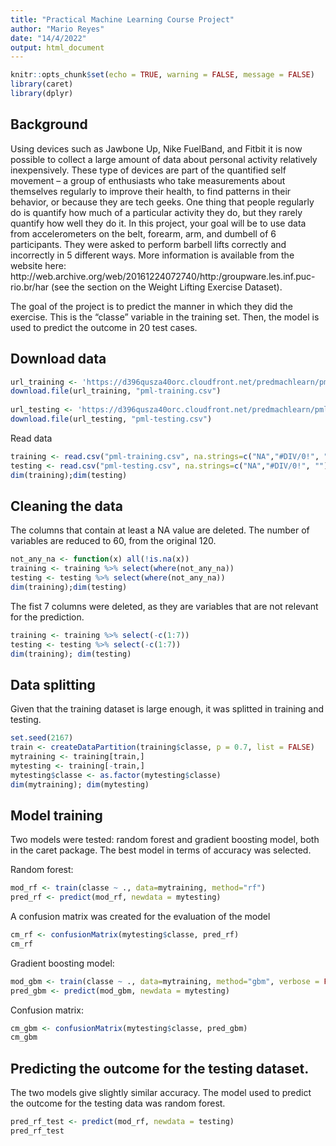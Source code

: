```yaml
---
title: "Practical Machine Learning Course Project"
author: "Mario Reyes"
date: "14/4/2022"
output: html_document
---
```


```r
knitr::opts_chunk$set(echo = TRUE, warning = FALSE, message = FALSE)
library(caret)
library(dplyr)
```

## Background

Using devices such as Jawbone Up, Nike FuelBand, and Fitbit it is now possible to collect a large amount of data about personal activity relatively inexpensively. These type of devices are part of the quantified self movement – a group of enthusiasts who take measurements about themselves regularly to improve their health, to find patterns in their behavior, or because they are tech geeks. One thing that people regularly do is quantify how much of a particular activity they do, but they rarely quantify how well they do it. In this project, your goal will be to use data from accelerometers on the belt, forearm, arm, and dumbell of 6 participants. They were asked to perform barbell lifts correctly and incorrectly in 5 different ways. More information is available from the website here: http://web.archive.org/web/20161224072740/http:/groupware.les.inf.puc-rio.br/har (see the section on the Weight Lifting Exercise Dataset).

The goal of the project is to predict the manner in which they did the exercise. This is the "classe" variable in the training set. Then, the model is used to predict the outcome in 20 test cases.


## Download data
```r

url_training <- 'https://d396qusza40orc.cloudfront.net/predmachlearn/pml-training.csv'
download.file(url_training, "pml-training.csv")
  
url_testing <- 'https://d396qusza40orc.cloudfront.net/predmachlearn/pml-testing.csv'
download.file(url_testing, "pml-testing.csv")

```

Read data
```r
training <- read.csv("pml-training.csv", na.strings=c("NA","#DIV/0!", ""))
testing <- read.csv("pml-testing.csv", na.strings=c("NA","#DIV/0!", ""))
dim(training);dim(testing)
```


## Cleaning the data
The columns that contain at least a NA value are deleted. The number of variables are reduced to 60, from the original 120.

```r
not_any_na <- function(x) all(!is.na(x))
training <- training %>% select(where(not_any_na))
testing <- testing %>% select(where(not_any_na))
dim(training);dim(testing)
```

The fist 7 columns were deleted, as they are variables that are not relevant for the prediction.
```r
training <- training %>% select(-c(1:7))
testing <- testing %>% select(-c(1:7))
dim(training); dim(testing)
```


## Data splitting

Given that the training dataset is large enough, it was splitted in training and testing. 
```r
set.seed(2167)
train <- createDataPartition(training$classe, p = 0.7, list = FALSE)
mytraining <- training[train,]
mytesting <- training[-train,]
mytesting$classe <- as.factor(mytesting$classe)
dim(mytraining); dim(mytesting)
```

## Model training

Two models were tested: random forest and gradient boosting model, both in the caret package. The best model in terms of accuracy was selected.

Random forest:

```r
mod_rf <- train(classe ~ ., data=mytraining, method="rf")
pred_rf <- predict(mod_rf, newdata = mytesting)
```

A confusion matrix was created for the evaluation of the model
```r
cm_rf <- confusionMatrix(mytesting$classe, pred_rf)
cm_rf
```

Gradient boosting model:
```r
mod_gbm <- train(classe ~ ., data=mytraining, method="gbm", verbose = FALSE)
pred_gbm <- predict(mod_gbm, newdata = mytesting)
```

Confusion matrix:
```r
cm_gbm <- confusionMatrix(mytesting$classe, pred_gbm)
cm_gbm
```

## Predicting the outcome for the testing dataset.
The two models give slightly similar accuracy. The model used to predict the outcome for the testing data was random forest.
```r
pred_rf_test <- predict(mod_rf, newdata = testing)
pred_rf_test
```



